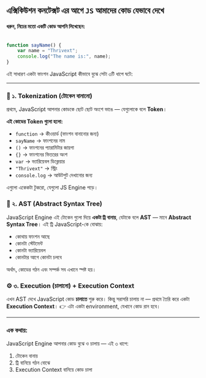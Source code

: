 ## এক্সিকিউশন কনটেক্সট এর আগে `JS` আমাদের কোড যেভাবে দেখে

#### ধরুন, নিচের মতো একটি কোড আপনি লিখেছেন:

```jsx

function sayName() {
    var name = "Thrivext";
    console.log("The name is:", name);
}
```

এই সাধারণ একটা ফাংশন JavaScript কীভাবে বুঝে সেটা ৩টি ধাপে ঘটে:

---

### 🧩 ১. Tokenization (টোকেন বানানো)

প্রথমে, JavaScript আপনার কোডকে ছোট ছোট অংশে ভাঙে — যেগুলোকে বলে **Token**।

**এই কোডের Token গুলো হলো:**

- `function` → কীওয়ার্ড (ফাংশন বানানোর জন্য)
- `sayName` → ফাংশনের নাম
- `()` → ফাংশনের প্যারামিটার জায়গা
- `{}` → ফাংশনের ভিতরের অংশ
- `var` → ভ্যারিয়েবল ডিক্লেয়ার
- `"Thrivext"` → স্ট্রিং
- `console.log` → আউটপুট দেখানোর জন্য

এগুলো একেকটা টুকরো, যেগুলো JS Engine পড়ে।


### 🌳 ২. AST (Abstract Syntax Tree)

JavaScript Engine এই টোকেন গুলো দিয়ে **একটা ট্রি বানায়**, যেটাকে বলে **AST** — মানে **Abstract Syntax Tree**।
এই ট্রি JavaScript-কে বোঝায়:

- কোথায় ফাংশন আছে
- কোনটা স্টেটমেন্ট
- কোনটা ভ্যারিয়েবল
- কোনটার আগে কোনটা চলবে

অর্থাৎ, কোডের গঠন এবং সম্পর্ক সব এখানে স্পষ্ট হয়।

### ⚙️ ৩. Execution (চালানো) + Execution Context

এখন AST দেখে JavaScript কোড **চালাতে** শুরু করে। কিন্তু সরাসরি চালায় না — প্রথমে তৈরি করে একটা **Execution Context**। 👉 এটা একটা environment, যেখানে কোড রান হবে।

---

### এক কথায়:
JavaScript Engine আপনার কোড বুঝে ও চালায় — এই ৩ ধাপে:

1. টোকেন বানায়
2. ট্রি বানিয়ে গঠন বোঝে
3. Execution Context বানিয়ে কোড চালা
